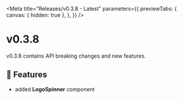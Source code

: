 
<Meta
  title="Releases/v0.3.8 - Latest"
  parameters={{
    previewTabs: {
      canvas: { hidden: true },
    },
  }}
/>

# v0.3.8

v0.3.8 contains API breaking changes and new features.

## 🚀 Features

- added **LogoSpinner** component
